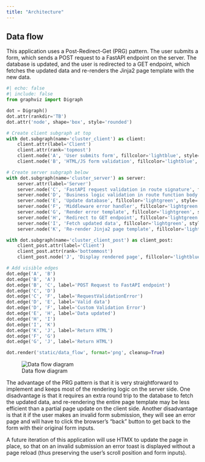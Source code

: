 ```yaml
---
title: "Architecture"
---
```


## Data flow

This application uses a Post-Redirect-Get (PRG) pattern. The user submits a form, which sends a POST request to a FastAPI endpoint on the server. The database is updated, and the user is redirected to a GET endpoint, which fetches the updated data and re-renders the Jinja2 page template with the new data.

``` python
#| echo: false
#| include: false
from graphviz import Digraph

dot = Digraph()
dot.attr(rankdir='TB')
dot.attr('node', shape='box', style='rounded')

# Create client subgraph at top
with dot.subgraph(name='cluster_client') as client:
    client.attr(label='Client')
    client.attr(rank='topmost')
    client.node('A', 'User submits form', fillcolor='lightblue', style='rounded,filled')
    client.node('B', 'HTML/JS form validation', fillcolor='lightblue', style='rounded,filled')

# Create server subgraph below
with dot.subgraph(name='cluster_server') as server:
    server.attr(label='Server')
    server.node('C', 'FastAPI request validation in route signature', fillcolor='lightgreen', style='rounded,filled')
    server.node('D', 'Business logic validation in route function body', fillcolor='lightgreen', style='rounded,filled')
    server.node('E', 'Update database', fillcolor='lightgreen', style='rounded,filled')
    server.node('F', 'Middleware error handler', fillcolor='lightgreen', style='rounded,filled')
    server.node('G', 'Render error template', fillcolor='lightgreen', style='rounded,filled')
    server.node('H', 'Redirect to GET endpoint', fillcolor='lightgreen', style='rounded,filled')
    server.node('I', 'Fetch updated data', fillcolor='lightgreen', style='rounded,filled')
    server.node('K', 'Re-render Jinja2 page template', fillcolor='lightgreen', style='rounded,filled')

with dot.subgraph(name='cluster_client_post') as client_post:
    client_post.attr(label='Client')
    client_post.attr(rank='bottommost')
    client_post.node('J', 'Display rendered page', fillcolor='lightblue', style='rounded,filled')

# Add visible edges
dot.edge('A', 'B')
dot.edge('B', 'A')
dot.edge('B', 'C', label='POST Request to FastAPI endpoint')
dot.edge('C', 'D')
dot.edge('C', 'F', label='RequestValidationError')
dot.edge('D', 'E', label='Valid data')
dot.edge('D', 'F', label='Custom Validation Error')
dot.edge('E', 'H', label='Data updated')
dot.edge('H', 'I')
dot.edge('I', 'K')
dot.edge('K', 'J', label='Return HTML')
dot.edge('F', 'G')
dot.edge('G', 'J', label='Return HTML')

dot.render('static/data_flow', format='png', cleanup=True)
```

![Data flow diagram](static/data_flow.png)

The advantage of the PRG pattern is that it is very straightforward to implement and keeps most of the rendering logic on the server side. One disadvantage is that it requires an extra round trip to the database to fetch the updated data, and re-rendering the entire page template may be less efficient than a partial page update on the client side. Another disadvantage is that it if the user makes an invalid form submission, they will see an error page and will have to click the browser's "back" button to get back to the form with their original form inputs.

A future iteration of this application will use HTMX to update the page in place, so that on an invalid submission an error toast is displayed without a page reload (thus preserving the user's scroll position and form inputs).